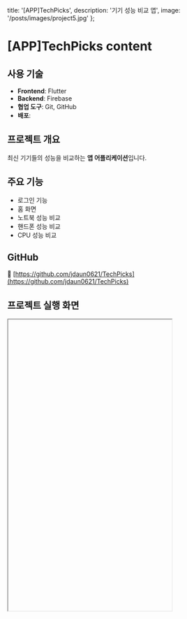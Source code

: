   title: '[APP]TechPicks',
  description: '기기 성능 비교 앱',
  image: '/posts/images/project5.jpg'
};

# [APP]TechPicks content

## 사용 기술

- **Frontend**: Flutter 
- **Backend**: Firebase  
- **협업 도구**: Git, GitHub  
- **배포**: 



## 프로젝트 개요

최신 기기들의 성능을 비교하는 **앱 어플리케이션**입니다.  




## 주요 기능

- 로그인 기능  
- 홈 화면
- 노트북 성능 비교
- 핸드폰 성능 비교
- CPU 성능 비교



## GitHub

🔗 [https://github.com/jdaun0621/TechPicks](https://github.com/jdaun0621/TechPicks)



## 프로젝트 실행 화면

<iframe
  src=""
  width="375px"        
  height="667px"       
  style={{ 
    border: '1px solid #ccc', 
    borderRadius: '8px',
    boxShadow: '0 0 10px rgba(0,0,0,0.1)',
    display: 'block',
    margin: '0 auto'
  }}
  title="TechPicks Demo"
/>
